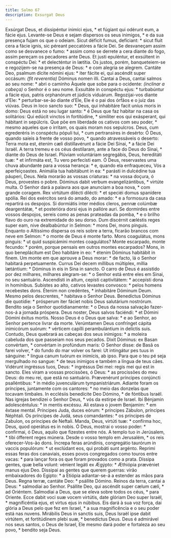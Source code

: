 ```yaml
---
title: Salmo 67
description: Exsurgat Deus
---
```


<div class="grid grid-cols-2 gap-5">
  <span class="text-justify">
    Exsúrgat Deus, et dissipéntur inimíci ejus, * et fúgiant qui odérunt eum, a
    fácie ejus.
  </span>
  <span class="text-justify">
    Levante-se Deus e sejam dispersos os seus inimigos, * e da sua presença
    fujam os que o odeiam.
  </span>
  <span class="text-justify">
    Sicut déficit fumus, defíciant: * sicut fluit cera a fácie ignis, sic
    péreant peccatóres a fácie Dei.
  </span>
  <span class="text-justify">
    Se desvaneçam assim como se desvanece o fumo: * assim como se derrete a cera
    diante do fogo, assim pereçam os pecadores ante Deus.
  </span>
  <span class="text-justify">
    Et justi epuléntur, et exsúltent in conspéctu Dei: * et delecténtur in
    lætítia.
  </span>
  <span class="text-justify">
    Os justos, porém, banqueteiem-se e regozijem-se na presença de Deus: * e com
    alegria se alegrem.
  </span>
  <span class="text-justify">
    Cantáte Deo, psalmum dícite nómini ejus: * iter fácite ei, qui ascéndit
    super occásum: <em>(fit reverentia)</em> Dóminus nomen illi.
  </span>
  <span class="text-justify">
    Cantai a Deus, cantai salmos ao seu nome: * abri o caminho Àquele que sobe
    para o ocidente: <em>(inclinar a cabeça)</em> o Senhor é o seu nome.
  </span>
  <span class="text-justify">
    Exsultáte in conspéctu ejus: * turbabúntur a fácie ejus, patris orphanórum
    et júdicis viduárum.
  </span>
  <span class="text-justify">
    Regozijai-vos diante d’Ele: * perturbar-se-ão diante d’Ele, Ele é o pai dos
    órfãos e o juiz das viúvas.
  </span>
  <span class="text-justify">
    Deus in loco sancto suo: * Deus, qui inhabitáre facit uníus moris in domo:
  </span>
  <span class="text-justify">
    Deus está no seu lugar santo: * é Deus que faz habitar na casa os
    solitários:
  </span>
  <span class="text-justify">
    Qui edúcit vinctos in fortitúdine, * simíliter eos qui exásperant, qui
    hábitant in sepúlcris.
  </span>
  <span class="text-justify">
    Que põe em liberdade os cativos com seu poder, * mesmo aqueles que o
    irritam, os quais moram nos sepulcros.
  </span>
  <span class="text-justify">
    Deus, cum egrederéris in conspéctu pópuli tui, * cum pertransíres in
    desérto:
  </span>
  <span class="text-justify">
    Ó Deus, quando saíeis à frente de vosso povo, * quando atravessáveis o
    deserto:
  </span>
  <span class="text-justify">
    Terra mota est, étenim cæli distillavérunt a fácie Dei Sínai, * a fácie Dei
    Israël.
  </span>
  <span class="text-justify">
    A terra tremeu e os céus destilaram, ante a face do Deus do Sinai, * diante
    do Deus de Israel.
  </span>
  <span class="text-justify">
    Plúviam voluntáriam segregábis, Deus, hereditáti tuæ: * et infirmáta est, Tu
    vero perfecísti eam.
  </span>
  <span class="text-justify">
    Ó Deus, reservastes uma chuva abundante para a vossa herança: * e, quando
    ela enfraqueceu, Vós a aperfeiçoastes.
  </span>
  <span class="text-justify">
    Animália tua habitábunt in ea: * parásti in dulcédine tua páuperi, Deus.
  </span>
  <span class="text-justify">
    Nela morarão as vossas criaturas: * na vossa doçura, ó Deus, provestes o
    pobre.
  </span>
  <span class="text-justify">
    Dóminus dabit verbum evangelizántibus, * virtúte multa.
  </span>
  <span class="text-justify">
    O Senhor dará a palavra aos que anunciam a boa nova, * com grande coragem.
  </span>
  <span class="text-justify">
    Rex virtútum dilécti dilécti: * et speciéi domus spanídere spólia.
  </span>
  <span class="text-justify">
    Rei dos exércitos será do amado, do amado: * e a formosura da casa repartirá
    os despojos.
  </span>
  <span class="text-justify">
    Si dormiátis inter médios cleros, pennæ colúmbæ deargentátæ, * et posterióra
    dorsi ejus in pallóre auri.
  </span>
  <span class="text-justify">
    Se dormirdes entre vossos despojos, sereis como as penas prateadas da pomba,
    * e o brilho flavo do ouro na extremidade do seu dorso.
  </span>
  <span class="text-justify">
    Dum discérnit cæléstis reges super eam, nive dealbabúntur in Selmon: * mons
    Dei, mons pinguis.
  </span>
  <span class="text-justify">
    Enquanto o Altíssimo dispersa os reis sobre a terra, ficarão brancos com
    neve em Selmon: * o monte de Deus é monte farto.
  </span>
  <span class="text-justify">
    Mons coagulátus, mons pinguis: * ut quid suspicámini montes coagulátos?
  </span>
  <span class="text-justify">
    Monte escarpado, monte fecundo: * porém, porque pensais em outros montes
    escarpados?
  </span>
  <span class="text-justify">
    Mons, in quo beneplácitum est Deo habitáre in eo: * étenim Dóminus habitábit
    in finem.
  </span>
  <span class="text-justify">
    Um monte em que aprouve a Deus morar: * de facto, lá o Senhor habitará
    perpetuamente.
  </span>
  <span class="text-justify">
    Currus Dei decem míllibus múltiplex, míllia lætántium: * Dóminus in eis in
    Sina in sancto.
  </span>
  <span class="text-justify">
    O carro de Deus é assistido por dez milhares, milhares alegram-se: * o
    Senhor está entre eles em Sinai, no seu santuário.
  </span>
  <span class="text-justify">
    Ascendísti in altum, cepísti captivitátem: * accepísti dona in homínibus.
  </span>
  <span class="text-justify">
    Subistes ao alto, cativos levastes convosco: * pelos homens recebestes dons.
  </span>
  <span class="text-justify">
    Étenim non credéntes, * inhabitáre Dóminum Deum.
  </span>
  <span class="text-justify">
    Mesmo pelos descrentes, * habitava o Senhor Deus.
  </span>
  <span class="text-justify">
    Benedíctus Dóminus die quotídie: * prósperum iter fáciet nobis Deus
    salutárium nostrórum.
  </span>
  <span class="text-justify">
    Bendito seja o Senhor quotidianamente: * o Deus da nossa salvação
    fazer-nos-á a jornada próspera.
  </span>
  <span class="text-justify">
    Deus noster, Deus salvos faciéndi: * et Dómini Dómini éxitus mortis.
  </span>
  <span class="text-justify">
    Nosso Deus é o Deus que salva: * e ao Senhor, ao Senhor pertence livrar da
    morte.
  </span>
  <span class="text-justify">
    Verúmtamen Deus confrínget cápita inimicórum suórum: * vérticem capílli
    perambulántium in delíctis suis.
  </span>
  <span class="text-justify">
    Contudo, Deus quebrará as cabeças dos seus inimigos: * a moleira cabeluda
    dos que passeiam nos seus pecados.
  </span>
  <span class="text-justify">
    Dixit Dóminus: ex Basan convértam, * convértam in profúndum maris:
  </span>
  <span class="text-justify">
    O Senhor disse: de Basã os farei volver, * do fundo do mar volver os farei:
  </span>
  <span class="text-justify">
    Ut intingátur pes tuus in sánguine: * lingua canum tuórum ex inimícis, ab
    ipso.
  </span>
  <span class="text-justify">
    Para que o teu pé seja mergulhado no sangue: * de teus inimigos e também a
    língua de teus cães.
  </span>
  <span class="text-justify">
    Vidérunt ingréssus tuos, Deus: * ingréssus Dei mei: regis mei qui est in
    sancto.
  </span>
  <span class="text-justify">
    Eles viram a vossas procissões, ó Deus: * as procissões do meu Deus: do meu
    rei, que está no santuário.
  </span>
  <span class="text-justify">
    Prævenérunt príncipes conjúncti psalléntibus: * in médio juvenculárum
    tympanistriárum.
  </span>
  <span class="text-justify">
    Adiante foram os príncipes, juntamente com os cantores: * no meio das
    donzelas que tocavam timbales.
  </span>
  <span class="text-justify">
    In ecclésiis benedícite Deo Dómino, * de fóntibus Israël.
  </span>
  <span class="text-justify">
    Nas igrejas bendizei o Senhor Deus, * vós da estirpe de Israel.
  </span>
  <span class="text-justify">
    Ibi Bénjamin adolescéntulus: * in mentis excéssu.
  </span>
  <span class="text-justify">
    Ali estava o jovem Benjamim: * em êxtase mental.
  </span>
  <span class="text-justify">
    Príncipes Juda, duces eórum: * príncipes Zábulon, príncipes Néphtali.
  </span>
  <span class="text-justify">
    Os príncipes de Judá, seus comandantes: * os príncipes de Zabulon, os
    príncipes de Neftali.
  </span>
  <span class="text-justify">
    Manda, Deus, virtúti tuæ: * confírma hoc, Deus, quod operátus es in nobis.
  </span>
  <span class="text-justify">
    Ó Deus, mostrai o vosso poder: * confirmai, ó Deus, aquilo que fizestes
    entre nós.
  </span>
  <span class="text-justify">
    A templo tuo in Jerúsalem, * tibi ófferent reges múnera.
  </span>
  <span class="text-justify">
    Desde o vosso templo em Jerusalém, * os reis oferecer-Vos-ão dons.
  </span>
  <span class="text-justify">
    Íncrepa feras arúndinis, congregátio taurórum in vaccis populórum: * ut
    exclúdant eos, qui probáti sunt argénto.
  </span>
  <span class="text-justify">
    Reprimi essas feras dos canaviais, esses povos congregados como touros entre
    vacas: * para lançar fora os que foram provados como a prata.
  </span>
  <span class="text-justify">
    Díssipa gentes, quæ bella volunt: vénient legáti ex Ægýpto: * Æthiópia
    prævéniet manus ejus Deo.
  </span>
  <span class="text-justify">
    Dissipai as gentes que querem guerras: virão embaixadores do Egipto: * a
    Etiópia adiantar-se-á a estender as mãos para Deus.
  </span>
  <span class="text-justify">Regna terræ, cantáte Deo: * psállite Dómino.</span>
  <span class="text-justify">
    Reinos da terra, cantai a Deus: * salmodiai ao Senhor.
  </span>
  <span class="text-justify">
    Psállite Deo, qui ascéndit super cælum cæli, * ad Oriéntem.
  </span>
  <span class="text-justify">
    Salmodiai a Deus, que se eleva sobre todos os céus, * para Oriente.
  </span>
  <span class="text-justify">
    Ecce dabit voci suæ vocem virtútis, date glóriam Deo super Israël, *
    magnificéntia ejus, et virtus ejus in núbibus.
  </span>
  <span class="text-justify">
    Eis dará à sua voz força, dai glória a Deus pelo que fez em Israel, * a sua
    magnificência e o seu poder está nas nuvens.
  </span>
  <span class="text-justify">
    Mirábilis Deus in sanctis suis, Deus Israël ipse dabit virtútem, et
    fortitúdinem plebi suæ, * benedíctus Deus.
  </span>
  <span class="text-justify">
    Deus é admirável nos seus santos, o Deus de Israel, Ele mesmo dará poder e
    fortaleza ao seu povo, * bendito seja Deus.
  </span>
</div>
